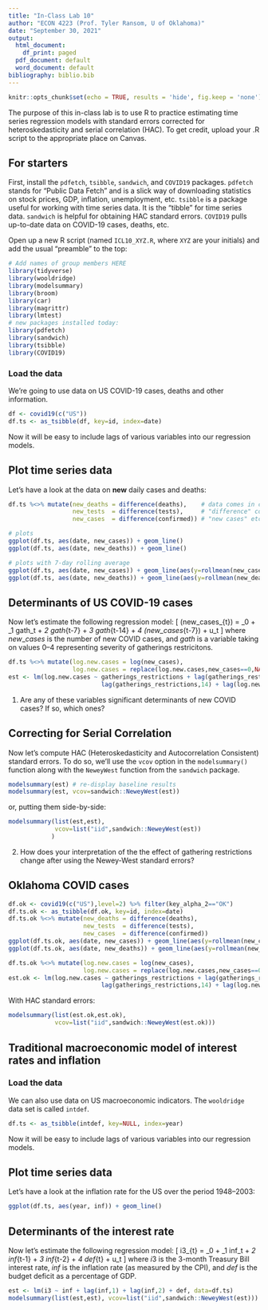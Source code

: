 ```yaml
---
title: "In-Class Lab 10"
author: "ECON 4223 (Prof. Tyler Ransom, U of Oklahoma)"
date: "September 30, 2021"
output:
  html_document:
    df_print: paged
  pdf_document: default
  word_document: default
bibliography: biblio.bib
---
```


```r
knitr::opts_chunk$set(echo = TRUE, results = 'hide', fig.keep = 'none')
```

The purpose of this in-class lab is to use R to practice estimating time series regression models with standard errors corrected for heteroskedasticity and serial correlation (HAC). To get credit, upload your .R script to the appropriate place on Canvas.

## For starters
First, install the `pdfetch`, `tsibble`, `sandwich`, and `COVID19` packages. `pdfetch` stands for "Public Data Fetch" and is a slick way of downloading statistics on stock prices, GDP, inflation, unemployment, etc. `tsibble` is a package useful for working with time series data. It is the "tibble" for time series data. `sandwich` is helpful for obtaining HAC standard errors. `COVID19` pulls up-to-date data on COVID-19 cases, deaths, etc.

Open up a new R script (named `ICL10_XYZ.R`, where `XYZ` are your initials) and add the usual "preamble" to the top:
```r
# Add names of group members HERE
library(tidyverse)
library(wooldridge)
library(modelsummary)
library(broom)
library(car)
library(magrittr)
library(lmtest)
# new packages installed today:
library(pdfetch)
library(sandwich)
library(tsibble)
library(COVID19)
```

### Load the data
We're going to use data on US COVID-19 cases, deaths and other information.

```r
df <- covid19(c("US"))
df.ts <- as_tsibble(df, key=id, index=date)
```

Now it will be easy to include lags of various variables into our regression models.

## Plot time series data
Let's have a look at the data on **new** daily cases and deaths:
```r
df.ts %<>% mutate(new_deaths = difference(deaths),    # data comes in cumulative format
                  new_tests  = difference(tests),     # "difference" converts it to
                  new_cases  = difference(confirmed)) # "new cases" etc.

# plots
ggplot(df.ts, aes(date, new_cases)) + geom_line()
ggplot(df.ts, aes(date, new_deaths)) + geom_line()

# plots with 7-day rolling average
ggplot(df.ts, aes(date, new_cases)) + geom_line(aes(y=rollmean(new_cases, 7, na.pad=TRUE)))
ggplot(df.ts, aes(date, new_deaths)) + geom_line(aes(y=rollmean(new_deaths, 7, na.pad=TRUE)))
```

## Determinants of US COVID-19 cases
Now let's estimate the following regression model:
\[
\log(new\_cases_{t}) = \beta_0 + \beta_1 gath_t + \beta_2 gath_{t-7} + \beta_3 gath_{t-14} + \beta_4 \log(new\_cases_{t-7}) + u_t
\]
where $new\_cases$ is the number of new COVID cases, and $gath$ is a variable taking on values 0--4 representing severity of gatherings restricitons.

```r
df.ts %<>% mutate(log.new.cases = log(new_cases),
                  log.new.cases = replace(log.new.cases,new_cases==0,NA_real_)) # since log(0) = -Inf
est <- lm(log.new.cases ~ gatherings_restrictions + lag(gatherings_restrictions,7) + 
                          lag(gatherings_restrictions,14) + lag(log.new.cases,7), data=df.ts)
```

1. Are any of these variables significant determinants of new COVID cases? If so, which ones?

## Correcting for Serial Correlation
Now let's compute HAC (Heteroskedasticity and Autocorrelation Consistent) standard errors. To do so, we'll use the `vcov` option in the `modelsummary()` function along with the `NeweyWest` function from the `sandwich` package.

```r
modelsummary(est) # re-display baseline results
modelsummary(est, vcov=sandwich::NeweyWest(est))
```

or, putting them side-by-side:

```r
modelsummary(list(est,est), 
             vcov=list("iid",sandwich::NeweyWest(est))
            )
```

2. How does your interpretation of the the effect of gathering restrictions change after using the Newey-West standard errors?

## Oklahoma COVID cases
```r
df.ok <- covid19(c("US"),level=2) %>% filter(key_alpha_2=="OK")
df.ts.ok <- as_tsibble(df.ok, key=id, index=date)
df.ts.ok %<>% mutate(new_deaths = difference(deaths),
                     new_tests  = difference(tests),
                     new_cases  = difference(confirmed))
ggplot(df.ts.ok, aes(date, new_cases)) + geom_line(aes(y=rollmean(new_cases, 7, na.pad=TRUE)))
ggplot(df.ts.ok, aes(date, new_deaths)) + geom_line(aes(y=rollmean(new_deaths, 7, na.pad=TRUE)))

df.ts.ok %<>% mutate(log.new.cases = log(new_cases),
                     log.new.cases = replace(log.new.cases,new_cases==0,NA_real_)) # since log(0) = -Inf
est.ok <- lm(log.new.cases ~ gatherings_restrictions + lag(gatherings_restrictions,7) + 
                          lag(gatherings_restrictions,14) + lag(log.new.cases,7), data=df.ts.ok)
```

With HAC standard errors:

```r
modelsummary(list(est.ok,est.ok),
             vcov=list("iid",sandwich::NeweyWest(est.ok)))
```

## Traditional macroeconomic model of interest rates and inflation
### Load the data
We can also use data on US macroeconomic indicators. The `wooldridge` data set is called `intdef`.

```r
df.ts <- as_tsibble(intdef, key=NULL, index=year)
```

Now it will be easy to include lags of various variables into our regression models.

## Plot time series data
Let's have a look at the inflation rate for the US over the period 1948--2003:
```r
ggplot(df.ts, aes(year, inf)) + geom_line()
```

## Determinants of the interest rate
Now let's estimate the following regression model:
\[
i3_{t} = \beta_0 + \beta_1 inf_t + \beta_2 inf_{t-1} + \beta_3 inf_{t-2} + \beta_4 def_{t} + u_t
\]
where $i3$ is the 3-month Treasury Bill interest rate, $inf$ is the inflation rate (as measured by the CPI), and $def$ is the budget deficit as a percentage of GDP.

```r
est <- lm(i3 ~ inf + lag(inf,1) + lag(inf,2) + def, data=df.ts)
modelsummary(list(est,est), vcov=list("iid",sandwich::NeweyWest(est)))
```

[^1]: You may need to install the `sandwich` package.